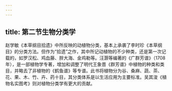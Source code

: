 ```yaml
---
---
---
```

title: 第二节生物分类学
---



赵学敏《本草纲目拾遗》中所反映的动植物分类，基本上承袭了李时珍《本草纲目》的分类方法。但作为“拾遗”之作，其中所记动植物的不少种类，还是第一次记载的，如罗汉松、鸡血藤、胖大海、金鸡勒等。汪灏等编著的《广群芳谱》（1708年），是一部植物学专著，增加和调整了明代王象晋《群芳谱》中植物的种类和类目，并略去了非植物的《鹤鱼谱》等专谱。此书将植物分为谷、桑麻、蔬、茶、花、果、木、竹、卉、药十目，其分类体系是以生活应用为主要标准。吴其浚《植物名实图考》则对植物分类学有更大的贡献。